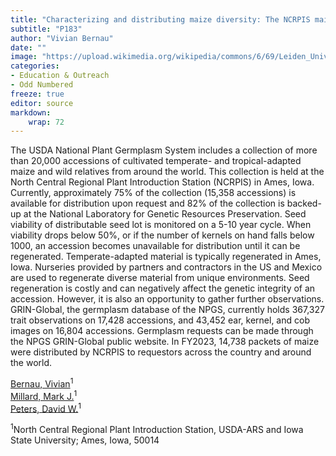 ```yaml
---
title: "Characterizing and distributing maize diversity: The NCRPIS maize collection"
subtitle: "P183"
author: "Vivian Bernau"
date: ""
image: "https://upload.wikimedia.org/wikipedia/commons/6/69/Leiden_University_Library_-_Seikei_Zusetsu_vol._19%2C_page_019_-_%E7%8E%89%E8%9C%80%E9%BB%8D_-_Zea_mays_L.%2C_1804.jpg"
categories: 
- Education & Outreach
- Odd Numbered
freeze: true
editor: source
markdown: 
    wrap: 72
---
```


The USDA National Plant Germplasm System includes a collection of more than 20,000 accessions of cultivated temperate- and tropical-adapted maize and wild relatives from around the world. This collection is held at the North Central Regional Plant Introduction Station (NCRPIS) in Ames, Iowa. Currently, approximately 75% of the collection (15,358 accessions) is available for distribution upon request and 82% of the collection is backed-up at the National Laboratory for Genetic Resources Preservation. Seed viability of distributable seed lot is monitored on a 5-10 year cycle. When viability drops below 50%, or if the number of kernels on hand falls below 1000, an accession becomes unavailable for distribution until it can be regenerated. Temperate-adapted material is typically regenerated in Ames, Iowa. Nurseries provided by partners and contractors in the US and Mexico are used to regenerate diverse material from unique environments. Seed regeneration is costly and can negatively affect the genetic integrity of an accession. However, it is also an opportunity to gather further observations. GRIN-Global, the germplasm database of the NPGS, currently holds 367,327 trait observations on 17,428 accessions, and 43,452 ear, kernel, and cob images on 16,804 accessions. Germplasm requests can be made through the NPGS GRIN-Global public website. In FY2023, 14,738 packets of maize were distributed by NCRPIS to requestors across the country and around the world.

<a href='mailto:vivian.bernau@usda.gov'>Bernau, Vivian</a><sup>1</sup><br><a href='mailto:mark.millard@usda.gov'>Millard, Mark J.</a><sup>1</sup><br><a href='mailto:david.peters@usda.gov'>Peters, David W.</a><sup>1</sup><br>

<sup>1</sup>North Central Regional Plant Introduction Station, USDA-ARS and Iowa State University; Ames, Iowa, 50014<br>